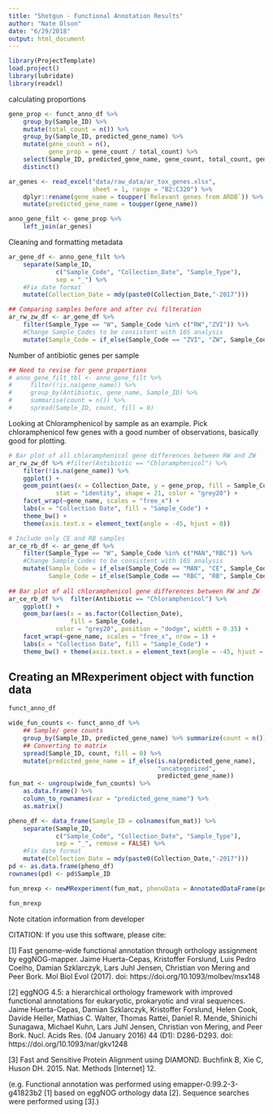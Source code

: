 ```yaml
---
title: "Shotgun - Functional Annotation Results"
author: "Nate Olson"
date: "6/29/2018"
output: html_document
---
```


```r
library(ProjectTemplate)
load.project()
library(lubridate)
library(readxl)
```

calculating proportions
```r
gene_prop <- funct_anno_df %>% 
    group_by(Sample_ID) %>% 
    mutate(total_count = n()) %>% 
    group_by(Sample_ID, predicted_gene_name) %>% 
    mutate(gene_count = n(),
           gene_prop = gene_count / total_count) %>% 
    select(Sample_ID, predicted_gene_name, gene_count, total_count, gene_prop) %>% 
    distinct()
```


```r
ar_genes <- read_excel("data/raw_data/ar_tox_genes.xlsx", 
                       sheet = 1, range = "B2:C320") %>% 
    dplyr::rename(gene_name = toupper(`Relevant genes from ARDB`)) %>%
    mutate(predicted_gene_name = toupper(gene_name))

anno_gene_filt <- gene_prop %>% 
    left_join(ar_genes)
```

Cleaning and formatting metadata
```r
ar_gene_df <- anno_gene_filt %>% 
    separate(Sample_ID,
             c("Sample_Code", "Collection_Date", "Sample_Type"), 
             sep = "_") %>%   
    #Fix date format
    mutate(Collection_Date = mdy(paste0(Collection_Date,"-2017")))

## Comparing samples before and after zvi filteration
ar_rw_zw_df <- ar_gene_df %>% 
    filter(Sample_Type == "W", Sample_Code %in% c("RW","ZVI")) %>%
    #Change Sample_Codes to be consistent with 16S analysis
    mutate(Sample_Code = if_else(Sample_Code == "ZVI", "ZW", Sample_Code))
```


Number of antibiotic genes per sample
```r
## Need to revise for gene proportions
# anno_gene_filt_tbl <- anno_gene_filt %>% 
#     filter(!is.na(gene_name)) %>% 
#     group_by(Antibiotic, gene_name, Sample_ID) %>% 
#     summarise(count = n()) %>% 
#     spread(Sample_ID, count, fill = 0)
```




Looking at Chloramphenicol by sample as an example. 
Pick chloramphenicol few genes with a good number of observations, basically good for plotting.
```r
# Bar plot of all chloramphenicol gene differences between RW and ZW
ar_rw_zw_df %>% #filter(Antibiotic == "Chloramphenicol") %>% 
    filter(!is.na(gene_name)) %>% 
    ggplot() + 
    geom_point(aes(x = Collection_Date, y = gene_prop, fill = Sample_Code), 
             stat = "identity", shape = 21, color = "grey20") + 
    facet_wrap(~gene_name, scales = "free_x") + 
    labs(x = "Collection Date", fill = "Sample_Code") + 
    theme_bw() + 
    theme(axis.text.x = element_text(angle = -45, hjust = 0))
``` 


```r
# Include only CE and RB samples
ar_ce_rb_df <- ar_gene_df %>% 
    filter(Sample_Type == "W", Sample_Code %in% c("MAN","RBC")) %>%
    #Change Sample_Codes to be consistent with 16S analysis
    mutate(Sample_Code = if_else(Sample_Code == "MAN", "CE", Sample_Code),
           Sample_Code = if_else(Sample_Code == "RBC", "RB", Sample_Code))
  
## Bar plot of all chloramphenicol gene differences between RW and ZW
ar_ce_rb_df %>%  filter(Antibiotic == "Chloramphenicol") %>%
    ggplot() + 
    geom_bar(aes(x = as.factor(Collection_Date), 
                 fill = Sample_Code), 
             color = "grey20", position = "dodge", width = 0.35) + 
    facet_wrap(~gene_name, scales = "free_x", nrow = 1) + 
    labs(x = "Collection Date", fill = "Sample_Code") + 
    theme_bw() + theme(axis.text.x = element_text(angle = -45, hjust = 0))
```


## Creating an MRexperiment object with function data
```r
funct_anno_df
```

```r
wide_fun_counts <- funct_anno_df %>% 
    ## Sample/ gene counts
    group_by(Sample_ID, predicted_gene_name) %>% summarize(count = n()) %>% 
    ## Converting to matrix
    spread(Sample_ID, count, fill = 0) %>% 
    mutate(predicted_gene_name = if_else(is.na(predicted_gene_name), 
                                         "uncategorized", 
                                         predicted_gene_name))
fun_mat <- ungroup(wide_fun_counts) %>% 
    as.data.frame() %>% 
    column_to_rownames(var = "predicted_gene_name") %>% 
    as.matrix()
```

```r
pheno_df <- data_frame(Sample_ID = colnames(fun_mat)) %>% 
    separate(Sample_ID, 
             c("Sample_Code", "Collection_Date", "Sample_Type"), 
             sep = "_", remove = FALSE) %>%   
    #Fix date format
    mutate(Collection_Date = mdy(paste0(Collection_Date,"-2017")))
pd <- as.data.frame(pheno_df)
rownames(pd) <- pd$Sample_ID    
```


```r
fun_mrexp <- newMRexperiment(fun_mat, phenoData = AnnotatedDataFrame(pd))
```

```r
fun_mrexp
```


Note citation information from developer

CITATION:
If you use this software, please cite:

[1] Fast genome-wide functional annotation through orthology assignment by
      eggNOG-mapper. Jaime Huerta-Cepas, Kristoffer Forslund, Luis Pedro Coelho,
      Damian Szklarczyk, Lars Juhl Jensen, Christian von Mering and Peer Bork.
      Mol Biol Evol (2017). doi: https://doi.org/10.1093/molbev/msx148

[2] eggNOG 4.5: a hierarchical orthology framework with improved functional
      annotations for eukaryotic, prokaryotic and viral sequences. Jaime
      Huerta-Cepas, Damian Szklarczyk, Kristoffer Forslund, Helen Cook, Davide
      Heller, Mathias C. Walter, Thomas Rattei, Daniel R. Mende, Shinichi
      Sunagawa, Michael Kuhn, Lars Juhl Jensen, Christian von Mering, and Peer
      Bork. Nucl. Acids Res. (04 January 2016) 44 (D1): D286-D293. doi:
      https://doi.org/10.1093/nar/gkv1248

[3] Fast and Sensitive Protein Alignment using DIAMOND. Buchfink B, Xie C,
       Huson DH. 2015. Nat. Methods [Internet] 12.


(e.g. Functional annotation was performed using emapper-0.99.2-3-g41823b2 [1]
 based on eggNOG orthology data [2]. Sequence searches were performed
 using [3].)
